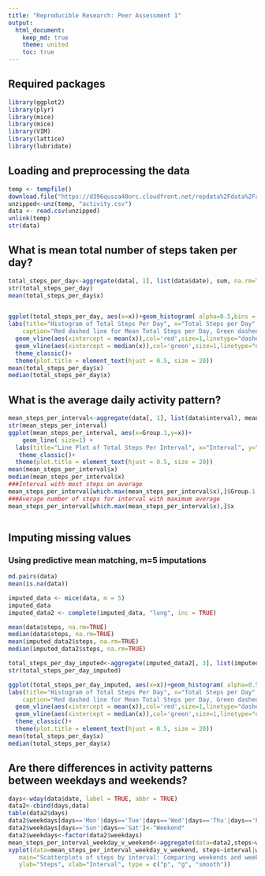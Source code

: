 ```yaml
---
title: "Reproducible Research: Peer Assessment 1"
output: 
  html_document:
    keep_md: true
    theme: united
    toc: true
---
```

## Required packages
```r
library(ggplot2)
library(plyr)
library(mice)
library(mice)
library(VIM)
library(lattice)
library(lubridate)
```


## Loading and preprocessing the data
```r
temp <- tempfile()
download.file("https://d396qusza40orc.cloudfront.net/repdata%2Fdata%2Factivity.zip",temp)
unzipped<-unz(temp, "activity.csv")
data <- read.csv(unzipped)
unlink(temp)
str(data)
```

## What is mean total number of steps taken per day?
```r

total_steps_per_day<-aggregate(data[, 1], list(data$date), sum, na.rm=TRUE)
str(total_steps_per_day)
mean(total_steps_per_day$x)


ggplot(total_steps_per_day, aes(x=x))+geom_histogram( alpha=0.5,bins = 50) +
labs(title="Histogram of Total Steps Per Day", x="Total Steps per Day",
    caption="Red dashed line for Mean Total Steps per Day, Green dashed line for Median Total Steps per Day")+
  geom_vline(aes(xintercept = mean(x)),col='red',size=1,linetype="dashed")+
  geom_vline(aes(xintercept = median(x)),col='green',size=1,linetype="dashed")+
  theme_classic()+
  theme(plot.title = element_text(hjust = 0.5, size = 20))
mean(total_steps_per_day$x)
median(total_steps_per_day$x)


```


## What is the average daily activity pattern?
```r

mean_steps_per_interval<-aggregate(data[, 1], list(data$interval), mean, na.rm=TRUE)
str(mean_steps_per_interval)
ggplot(mean_steps_per_interval, aes(x=Group.1,y=x))+
    geom_line( size=1) +
  labs(title="Line Plot of Total Steps Per Interval", x="Interval", y="Total steps")+
   theme_classic()+
  theme(plot.title = element_text(hjust = 0.5, size = 20))
mean(mean_steps_per_interval$x)
median(mean_steps_per_interval$x)
###Interval with most steps on average
mean_steps_per_interval[which.max(mean_steps_per_interval$x),]$Group.1
###Average number of steps for interval with maximum average
mean_steps_per_interval[which.max(mean_steps_per_interval$x),]$x



```

## Imputing missing values
### Using predictive mean matching, m=5 imputations
```r

md.pairs(data)
mean(is.na(data))

imputed_data <- mice(data, m = 5)
imputed_data
imputed_data2 <- complete(imputed_data, "long", inc = TRUE)

mean(data$steps, na.rm=TRUE)
median(data$steps, na.rm=TRUE)
mean(imputed_data2$steps, na.rm=TRUE)
median(imputed_data2$steps, na.rm=TRUE)

total_steps_per_day_imputed<-aggregate(imputed_data2[, 3], list(imputed_data2$date), sum, na.rm=TRUE)
str(total_steps_per_day_imputed)

ggplot(total_steps_per_day_imputed, aes(x=x))+geom_histogram( alpha=0.5,bins = 50) +
labs(title="Histogram of Total Steps Per Day", x="Total Steps per Day",
    caption="Red dashed line for Mean Total Steps per Day, Green dashed line for Median Total Steps per Day")+
  geom_vline(aes(xintercept = mean(x)),col='red',size=1,linetype="dashed")+
  geom_vline(aes(xintercept = median(x)),col='green',size=1,linetype="dashed")+
  theme_classic()+
  theme(plot.title = element_text(hjust = 0.5, size = 20))
mean(total_steps_per_day$x)
median(total_steps_per_day$x)

```
## Are there differences in activity patterns between weekdays and weekends?
```r
days<-wday(data$date, label = TRUE, abbr = TRUE)
data2<-cbind(days,data)
table(data2$days)
data2$weekdays[days=='Mon'|days=='Tue'|days=='Wed'|days=='Thu'|days=='Fri']<-"Weekdays"
data2$weekdays[days=='Sun'|days=='Sat']<-"Weekend"
data2$weekdays<-factor(data2$weekdays)
mean_steps_per_interval_weekday_v_weekend<-aggregate(data=data2,steps~weekdays+interval, mean, na.rm=TRUE)
xyplot(data=mean_steps_per_interval_weekday_v_weekend, steps~interval|weekdays,
   main="Scatterplots of steps by interval: Comparing weekends and weekdays",
   ylab="Steps", xlab="Interval", type = c("p", "g", "smooth"))

```

